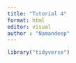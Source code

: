 ```yaml
---
title: "Tutorial 4"
format: html
editor: visual
author : "Namandeep"
---
```



```r
library("tidyverse")

```

